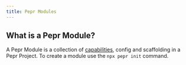 ```yaml
---
title: Pepr Modules
---
```



## What is a Pepr Module?

A Pepr Module is a collection of [capabilities](https://docs.pepr.dev/main/user-guide/capabilities/), config and scaffolding in a Pepr Project. To create a module use the `npx pepr init` command.
